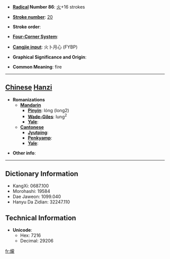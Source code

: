 * '''[[Wiktionary:Chinese radical index| Radical]] Number 86''': [[Wiktionary:Chinese radical index 火|火]]+16 strokes

* '''[[Wiktionary:Chinese total strokes index|Stroke number]]''': [[Wiktionary:Chinese total strokes index 20|20]]

* '''Stroke order''': 

* '''[[Wiktionary:Chinese four corner index|Four-Corner System]]''': 

* '''[[Wiktionary:Chinese Cangjie index|Cangjie input]]''': 火卜月心 (FYBP)

* '''Graphical Significance and Origin''': 

* '''Common Meaning''': fire

----

== [[Chinese]] [[Hanzi]] ==

* '''Romanizations'''
** '''[[Mandarin]]'''
*** '''[[Pinyin]]''': lóng (long2)
*** '''[[Wade-Giles]]''': lung<sup>2</sup>
*** '''[[Yale]]''': 
** '''[[Cantonese]]'''
*** '''[[Jyutping]]''':
*** '''[[Penkyamp]]''': 
*** '''[[Yale]]''': 

* '''Other info''': 

----

== Dictionary Information ==

* KangXi: 0687.100
* Morohashi: 19584
* Dae Jaweon: 1099.040
* Hanyu Da Zidian: 32247.110

== Technical Information ==

* '''Unicode''':
** Hex: 7216
** Decimal: 29206

[[fr:爖]]